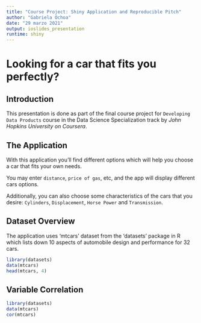 ```yaml
---
title: "Course Project: Shiny Application and Reproducible Pitch"
author: "Gabriela Ochoa"
date: "29 marzo 2021"
output: ioslides_presentation
runtime: shiny
---
```

# Looking for a car that fits **you** perfectly?

## Introduction

This presentation is done as part of the final course project for `Developing Data Products` course in the Data Science Specialization track by *John Hopkins University on Coursera*.

## The Application 

With this application you'll find different options which will help you choose a car that fits your own needs.

You may enter `distance`, `price of gas`, etc, and the app will display different cars options.

Additionally, you can also choose some characteristics of the cars that you desire: `Cylinders`, `Displacement`, `Horse Power` and `Transmission`. 

## Dataset Overview

The application uses 'mtcars' dataset from the 'datasets' package in R which lists down 10 aspects of automobile design and performance for 32 cars.

```r
library(datasets)
data(mtcars)
head(mtcars, 4)

```

## Variable Correlation

```r
library(datasets)
data(mtcars)
cor(mtcars)

```
